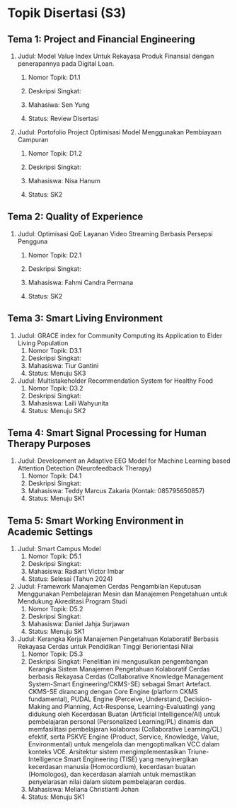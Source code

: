 # Topik Disertasi (S3)

## Tema 1: Project and Financial Engineering

1.  Judul: Model Value Index Untuk Rekayasa Produk Finansial dengan penerapannya pada Digital Loan.

    1.  Nomor Topik: D1.1

    2.  Deskripsi Singkat:

    3.  Mahasiwa: Sen Yung

    4.  Status: Review Disertasi

2.  Judul: Portofolio Project Optimisasi Model Menggunakan Pembiayaan Campuran

    1.  Nomor Topik: D1.2

    2.  Deskripsi Singkat:

    3.  Mahasiswa: Nisa Hanum

    4.  Status: SK2

## Tema 2: Quality of Experience

1.  Judul: Optimisasi QoE Layanan Video Streaming Berbasis Persepsi Pengguna

    1.  Nomor Topik: D2.1

    2.  Deskripsi Singkat:

    3.  Mahasiswa: Fahmi Candra Permana

    4.  Status: SK2

## Tema 3: Smart Living Environment

1.  Judul: GRACE index for Community Computing its Application to Elder Living Population
    1.  Nomor Topik: D3.1
    2.  Deskripsi Singkat:
    3.  Mahasiswa: Tiur Gantini
    4.  Status: Menuju SK3
2.  Judul: Multistakeholder Recommendation System for Healthy Food
    1.  Nomor Topik: D3.2
    2.  Deskripsi Singkat:
    3.  Mahasiswa: Laili Wahyunita
    4.  Status: Menuju SK2

## Tema 4: Smart Signal Processing for Human Therapy Purposes

1.  Judul: Development an Adaptive EEG Model for Machine Learning based Attention Detection (Neurofeedback Therapy)
    1.  Nomor Topik: D4.1
    2.  Deskripsi Singkat:
    3.  Mahasiswa: Teddy Marcus Zakaria (Kontak: 085795650857)
    4.  Status: Menuju SK1

## Tema 5: Smart Working Environment in Academic Settings

1.  Judul: Smart Campus Model
    1.  Nomor Topik: D5.1
    2.  Deskripsi Singkat:
    3.  Mahasiswa: Radiant Victor Imbar
    4.  Status: Selesai (Tahun 2024)
2.  Judul: Framework Manajemen Cerdas Pengambilan Keputusan Menggunakan Pembelajaran Mesin dan Manajemen Pengetahuan untuk Mendukung Akreditasi Program Studi
    1.  Nomor Topik: D5.2
    2.  Deskripsi Singkat:
    3.  Mahasiswa: Daniel Jahja Surjawan
    4.  Status: Menuju SK1
3.  Judul: Kerangka Kerja Manajemen Pengetahuan Kolaboratif Berbasis Rekayasa Cerdas untuk Pendidikan Tinggi Beriorientasi Nilai
    1.  Nomor Topik: D5.3
    2.  Deskripsi Singkat: 
    Penelitian ini mengusulkan pengembangan Kerangka Sistem Manajemen Pengetahuan Kolaboratif Cerdas berbasis Rekayasa Cerdas (Collaborative Knowledge Management System-Smart Engineering/CKMS-SE) sebagai Smart Artefact. CKMS-SE dirancang dengan Core Engine (platform CKMS fundamental), PUDAL Engine (Perceive, Understand, Decision-Making and Planning, Act-Response, Learning-Evaluating) yang didukung oleh Kecerdasan Buatan (Artificial Intelligence/AI) untuk pembelajaran personal (Personalized Learning/PL) dinamis dan memfasilitasi pembelajaran kolaborasi (Collaborative Learning/CL) efektif, serta PSKVE Engine (Product, Service, Knowledge, Value, Environmental) untuk mengelola dan mengoptimalkan VCC dalam konteks VOE. Arsitektur sistem mengimplementasikan Triune-Intelligence Smart Engineering (TISE) yang menyinergikan kecerdasan manusia (Homocordium), kecerdasan buatan (Homologos), dan kecerdasan alamiah untuk memastikan penyelarasan nilai dalam sistem pembelajaran cerdas.
    3.  Mahasiswa: Meliana Christianti Johan
    4.  Status: Menuju SK1